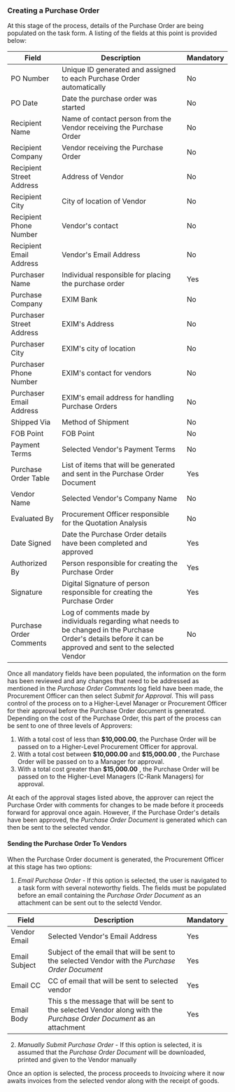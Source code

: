 ### Creating a Purchase Order

At this stage of the process, details of the Purchase Order are being populated on the task form. A listing of the fields at this point is provided below:

| Field                    | Description                                                                                                                                                      | Mandatory |
| ------------------------ | ---------------------------------------------------------------------------------------------------------------------------------------------------------------- | --------- |
| PO Number                | Unique ID generated and assigned to each Purchase Order automatically                                                                                            | No        |
| PO Date                  | Date the purchase order was started                                                                                                                              | No        |
| Recipient Name           | Name of contact person from the Vendor receiving the Purchase Order                                                                                              | No        |
| Recipient Company        | Vendor receiving the Purchase Order                                                                                                                              | No        |
| Recipient Street Address | Address of Vendor                                                                                                                                                | No        |
| Recipient City           | City of location of Vendor                                                                                                                                       | No        |
| Recipient Phone Number   | Vendor's contact                                                                                                                                                 | No        |
| Recipient Email Address  | Vendor's Email Address                                                                                                                                           | No        |
| Purchaser Name           | Individual responsible for placing the purchase order                                                                                                            | Yes       |
| Purchase Company         | EXIM Bank                                                                                                                                                        | No        |
| Purchaser Street Address | EXIM's Address                                                                                                                                                   | No        |
| Purchaser City           | EXIM's city of location                                                                                                                                          | No        |
| Purchaser Phone Number   | EXIM's contact for vendors                                                                                                                                       | No        |
| Purchaser Email Address  | EXIM's email address for handling Purchase Orders                                                                                                                | No        |
| Shipped Via              | Method of Shipment                                                                                                                                               | No        |
| FOB Point                | FOB Point                                                                                                                                                        | No        |
| Payment Terms            | Selected Vendor's Payment Terms                                                                                                                                  | No        |
| Purchase Order Table     | List of items that will be generated and sent in the Purchase Order Document                                                                                     | Yes       |
| Vendor Name              | Selected Vendor's Company Name                                                                                                                                   | No        |
| Evaluated By             | Procurement Officer responsible for the Quotation Analysis                                                                                                       | No        |
| Date Signed              | Date the Purchase Order details have been completed and approved                                                                                                 | Yes       |
| Authorized By            | Person responsible for creating the Purchase Order                                                                                                               | Yes       |
| Signature                | Digital Signature of person responsible for creating the Purchase Order                                                                                          | Yes       |
| Purchase Order Comments  | Log of comments made by individuals regarding what needs to be changed in the Purchase Order's details before it can be approved and sent to the selected Vendor | No        |

Once all mandatory fields have been populated, the information on the form has been reviewed and any changes that need to be addressed as mentioned in the _Purchase Order Comments_ log field have been made, the
Procurement Officer can then select _Submit for Approval_. This will pass control of the process on to a Higher-Level Manager or Procurement Officer for their approval before the Purchase Order document is generated.
Depending on the cost of the Purchase Order, this part of the process can be sent to one of three levels of Approvers:

1. With a total cost of less than **\$10,000.00**, the Purchase Order will be passed on to a Higher-Level Procurement Officer for approval.
2. With a total cost between **\$10,000.00** and **\$15,000.00** , the Purchase Order will be passed on to a Manager for approval.
3. With a total cost greater than **\$15,000.00** , the Purchase Order will be passed on to the Higher-Level Managers (C-Rank Managers) for approval.

At each of the approval stages listed above, the approver can reject the Purchase Order with comments for changes to be made before it proceeds forward for approval once again. However, if the Purchase Order's details
have been approved, the _Purchase Order Document_ is generated which can then be sent to the selected vendor.

#### Sending the Purchase Order To Vendors

When the Purchase Order document is generated, the Procurement Officer at this stage has two options:

1. _Email Purchase Order_ - If this option is selected, the user is navigated to a task form with several noteworthy fields. The fields must be populated before an email containing the _Purchase Order Document_ as an attachment can be sent out to the selectd Vendor.

| Field         | Description                                                                                                           | Mandatory |
| ------------- | --------------------------------------------------------------------------------------------------------------------- | --------- |
| Vendor Email  | Selected Vendor's Email Address                                                                                       | Yes       |
| Email Subject | Subject of the email that will be sent to the selected Vendor with the _Purchase Order Document_                      | Yes       |
| Email CC      | CC of email that will be sent to selected vendor                                                                      | Yes       |
| Email Body    | This s the message that will be sent to the selected Vendor along with the _Purchase Order Document_ as an attachment | Yes       |

2. _Manually Submit Purchase Order_ - If this option is selected, it is assumed that the _Purchase Order Document_ will be downloaded, printed and given to the Vendor manually

Once an option is selected, the process proceeds to _Invoicing_ where it now awaits invoices from the selected vendor along with the receipt of goods.
